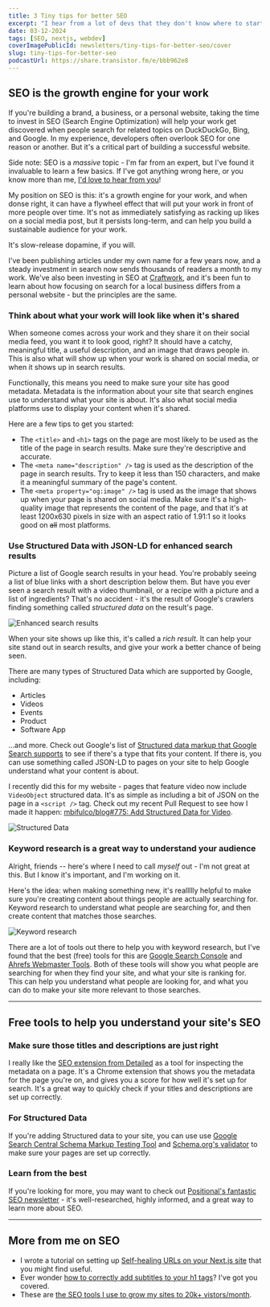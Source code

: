 ```yaml
---
title: 3 Tiny tips for better SEO
excerpt: "I hear from a lot of devs that they don't know where to start with SEO. Here are 3 tiny tips about to get you started."
date: 03-12-2024
tags: [SEO, nextjs, webdev]
coverImagePublicId: newsletters/tiny-tips-for-better-seo/cover
slug: tiny-tips-for-better-seo
podcastUrl: https://share.transistor.fm/e/bbb962e8
---
```


## SEO is the growth engine for your work

If you're building a brand, a business, or a personal website, taking the time to invest in SEO (Search Engine Optimization) will help your work get discovered when people search for related topics on DuckDuckGo, Bing, and Google. In my experience, developers often overlook SEO for one reason or another. But it's a critical part of building a successful website.

<Aside type="note">

Side note: SEO is a _massive_ topic - I'm far from an expert, but I've found it invaluable to learn a few basics. If I've got anything wrong here, or you know more than me, [I'd love to hear from you](https://threads.net/@irreverentmike)!

</Aside>

My position on SEO is this: it's a growth engine for your work, and when donse right, it can have a flywheel effect that will put your work in front of more people over time. It's not as immediately satisfying as racking up likes on a social media post, but it persists long-term, and can help you build a sustainable audience for your work.

It's slow-release dopamine, if you will.

I've been publishing articles under my own name for a few years now, and a steady investment in search now sends thousands of readers a month to my work. We've also been investing in SEO at [Craftwork](https://craftwork.com), and it's been fun to learn about how focusing on search for a local business differs from a personal website - but the principles are the same.

### Think about what your work will look like when it's shared

When someone comes across your work and they share it on their social media feed, you want it to look good, right? It should have a catchy, meaningful title, a useful description, and an image that draws people in. This is also what will show up when your work is shared on social media, or when it shows up in search results.

Functionally, this means you need to make sure your site has good metadata. Metadata is the information about your site that search engines use to understand what your site is about. It's also what social media platforms use to display your content when it's shared.

Here are a few tips to get you started:

- The `<title>` and `<h1>` tags on the page are most likely to be used as the title of the page in search results. Make sure they're descriptive and accurate.
- The `<meta name="description" />` tag is used as the description of the page in search results. Try to keep it less than 150 characters, and make it a meaningful summary of the page's content.
- The `<meta property="og:image" />` tag is used as the image that shows up when your page is shared on social media. Make sure it's a high-quality image that represents the content of the page, and that it's at least 1200x630 pixels in size with an aspect ratio of 1.91:1 so it looks good on <s>all</s> most platforms.

### Use Structured Data with JSON-LD for enhanced search results

Picture a list of Google search results in your head. You're probably seeing a list of blue links with a short description below them. But have you ever seen a search result with a video thumbnail, or a recipe with a picture and a list of ingredients? That's no accident - it's the result of Google's crawlers finding something called _structured data_ on the result's page.

<Image
  publicId="newsletters/tiny-tips-for-better-seo/enhanced-search-results"
  alt="Enhanced search results"
/>

When your site shows up like this, it's called a _rich result_. It can help your site stand out in search results, and give your work a better chance of being seen.

There are many types of Structured Data which are supported by Google, including:

- Articles
- Videos
- Events
- Product
- Software App

...and more. Check out Google's list of [Structured data markup that Google Search supports](https://developers.google.com/search/docs/guides/search-gallery) to see if there's a type that fits your content. If there is, you can use something called JSON-LD to pages on your site to help Google understand what your content is about.

I recently did this for my website - pages that feature video now include `VideoObject` structured data. It's as simple as including a bit of JSON on the page in a `<script />` tag. Check out my recent Pull Request to see how I made it happen: [mbifulco/blog#775: Add Structured Data for Video](https://github.com/mbifulco/blog/pull/775).

<Image
  publicId="newsletters/tiny-tips-for-better-seo/video-results"
  alt="Structured Data"
  caption="Structured Data inspection results for a video on my site. Success! Google can see it."
/>

### Keyword research is a great way to understand your audience

Alright, friends -- here's where I need to call _myself_ out - I'm not great at this. But I know it's important, and I'm working on it.

Here's the idea: when making something new, it's reallllly helpful to make sure you're creating content about things people are actually searching for. Keyword research to understand what people are searching for, and then create content that matches those searches.

<Image
  publicId="newsletters/tiny-tips-for-better-seo/keyword-research"
  alt="Keyword research"
  caption="Keyword results for my site on both Google Search Console and Ahrefs Webmaster Tools"
/>

There are a lot of tools out there to help you with keyword research, but I've found that the best (free) tools for this are [Google Search Console](search.google.com/search-console) and [Ahrefs Webmaster Tools](https://ahrefs.com/webmaster-tools). Both of these tools will show you what people are searching for when they find your site, and what your site is ranking for. This can help you understand what people are looking for, and what you can do to make your site more relevant to those searches.

---

## Free tools to help you understand your site's SEO

### Make sure those titles and descriptions are just right

I really like the [SEO extension from Detailed](https://detailed.com/extension/) as a tool for inspecting the metadata on a page. It's a Chrome extension that shows you the metadata for the page you're on, and gives you a score for how well it's set up for search. It's a great way to quickly check if your titles and descriptions are set up correctly.

### For Structured Data

If you're adding Structured data to your site, you can use use [Google Search Central Schema Markup Testing Tool](https://developers.google.com/search/docs/appearance/structured-data) and [Schema.org's validator](https://validator.schema.org/#url=https%3A%2F%2Fmikebifulco-com-git-feat-metadata-mbifulco.vercel.app%2Fposts%2Flive-coding-satori-og-images-nextjs) to make sure your pages are set up correctly.

### Learn from the best

If you're looking for more, you may want to check out [Positional's fantastic SEO newsletter](https://www.positional.com/newsletter) - it's well-researched, highly informed, and a great way to learn more about SEO.

---

## More from me on SEO

- I wrote a tutorial on setting up [Self-healing URLs on your Next.js site](https://mikebifulco.com/posts/self-healing-urls-nextjs-seo) that you might find useful.
- Ever wonder [how to correctly add subtitles to your h1 tags](https://mikebifulco.com/posts/semantic-html-heading-subtitle)? I've got you covered.
- These are [the SEO tools I use to grow my sites to 20k+ vistors/month](https://mikebifulco.com/posts/seo-tools-for-new-web-projects).
